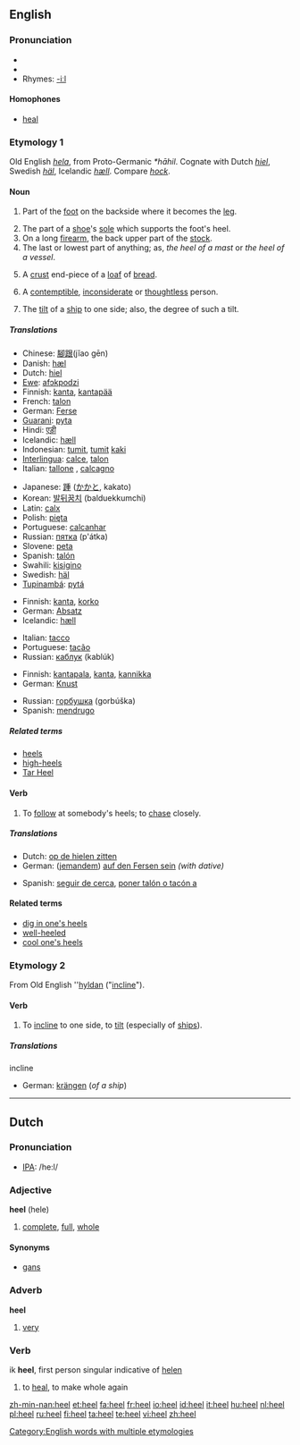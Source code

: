 ==English==

===Pronunciation===
*{{IPA|/hiːl/}}
*{{audio|en-us-heel.ogg|Audio (US)}}
*Rhymes: [[Rhymes:English:-iːl|-iːl]]

====Homophones====
*[[heal]]

===Etymology 1===
Old English ''[[hela#Old English|hela]]'', from Proto-Germanic ''*hāhil''.  Cognate with Dutch ''[[hiel#Dutch|hiel]]'', Swedish ''[[häl]]'', Icelandic ''[[hæll]]''.  Compare ''[[hock]]''.

====Noun====
{{en-noun}}

# {{anatomy}} Part of the [[foot]] on the backside where it becomes the [[leg]].
# The part of a [[shoe]]'s [[sole]] which supports the foot's heel.
# On a long [[firearm]], the back upper part of the [[stock]].
# The last or lowest part of anything; as, ''the heel of a mast'' or ''the heel of a vessel''.
# {{US}} A [[crust]] end-piece of a [[loaf]] of [[bread]].
# A [[contemptible]], [[inconsiderate]] or [[thoughtless]] person.
# {{nautical}} The [[tilt]] of a [[ship]] to one side; also, the degree of such a tilt.

=====Translations=====
{{trans-top|(anatomy) part of the foot}}
*Chinese: [[腳跟]](jĭao gēn)
*Danish: [[hæl]] {{c}}
*Dutch: [[hiel]] {{m}}
*[[Ewe]]: [[afɔkpodzi]] {{n}}
*Finnish: [[kanta]], [[kantapää]]
*French: [[talon]] {{m}}
*German: [[Ferse]] {{f}}
*[[Guarani]]: [[pyta]]
*Hindi: [[एड़ी]]
*Icelandic: [[hæll]] {{m}}
*Indonesian: [[tumit]], [[tumit]] [[kaki]]
*[[Interlingua]]: [[calce]], [[talon]]
*Italian: [[tallone]] {{m}}, [[calcagno]] {{m}}
{{trans-mid}}
*Japanese: [[踵]] ([[かかと]], kakato)
*Korean: [[발뒤꿈치]] (balduekkumchi)
*Latin: [[calx]] {{f}}
*Polish: [[pięta]] {{f}}
*Portuguese: [[calcanhar]] {{m}}
*Russian: [[пятка]] (p'átka) {{f}}
*Slovene: [[peta]] {{f}}
*Spanish: [[talón]] {{m}}
*Swahili:  [[kisigino]]
*Swedish: [[häl]] {{c}}
*[[Tupinambá]]: [[pytá]]
{{trans-bottom}}

{{trans-top|part of shoe}}
*Finnish: [[kanta]], [[korko]]
*German: [[Absatz]] {{m}}
*Icelandic: [[hæll]] {{m}}
{{trans-mid}}
*Italian: [[tacco]] {{m}}
*Portuguese: [[tacão]] {{m}}
*Russian: [[каблук]] (kablúk) {{m}}
{{trans-bottom}}

{{trans-top|end-piece of a loaf of bread}}
*Finnish: [[kantapala]], [[kanta]], [[kannikka]]
*German: [[Knust]] {{m}}
{{trans-mid}}
*Russian: [[горбушка]] (gorbúška) {{f}}
*Spanish: [[mendrugo]] {{m}}
{{trans-bottom}}

=====Related terms=====
*[[heels]]
*[[high-heels]]
*[[Tar Heel]]

====Verb====
{{en-verb}}

# To [[follow]] at somebody's heels; to [[chase]] closely.

=====Translations=====
{{top}}
*Dutch: [[op de hielen zitten]]
*German: ([[jemandem]]) [[auf den Fersen sein]] ''(with dative)''
{{mid}}
*Spanish: [[seguir de cerca]], [[poner talón o tacón a]]
{{bottom}}

====Related terms====
*[[dig in one's heels]]
*[[well-heeled]]
*[[cool one's heels]]

===Etymology 2===
From Old English ''[[hyldan#Old English|hyldan]] ("[[incline]]").

====Verb====
{{en-verb}}

# {{intransitive}} To [[incline]] to one side, to [[tilt]] (especially of [[ship]]s).

=====Translations=====
;incline
*German: [[krängen]] (''of a ship'')

[[Category:English words with multiple etymologies]]

----

==Dutch==

===Pronunciation===
*[[w:IPA|IPA]]: /he:l/

===Adjective===
'''heel''' (hele)

# [[complete]], [[full]], [[whole]]

====Synonyms====
*[[gans]]

===Adverb===
'''heel'''

# [[very]]

===Verb===
ik '''heel''', first person singular indicative of [[helen]]

# to [[heal]], to make whole again

[[zh-min-nan:heel]]
[[et:heel]]
[[fa:heel]]
[[fr:heel]]
[[io:heel]]
[[id:heel]]
[[it:heel]]
[[hu:heel]]
[[nl:heel]]
[[pl:heel]]
[[ru:heel]]
[[fi:heel]]
[[ta:heel]]
[[te:heel]]
[[vi:heel]]
[[zh:heel]]